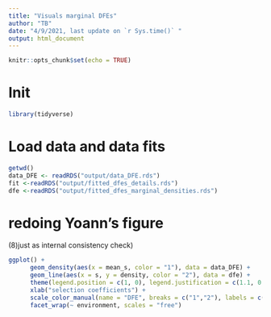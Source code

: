 ```yaml
---
title: "Visuals marginal DFEs"
author: "TB"
date: "4/9/2021, last update on `r Sys.time()` "
output: html_document
---
```


```r
knitr::opts_chunk$set(echo = TRUE)
```

# Init 
```r
library(tidyverse)
```

# Load data and data fits
```r
getwd()
data_DFE <- readRDS("output/data_DFE.rds")
fit <-readRDS("output/fitted_dfes_details.rds")
dfe <-readRDS("output/fitted_dfes_marginal_densities.rds")
```

# redoing Yoann's figure
(8)just as internal consistency check)

```r
ggplot() +
      geom_density(aes(x = mean_s, color = "1"), data = data_DFE) +
      geom_line(aes(x = s, y = density, color = "2"), data = dfe) +
      theme(legend.position = c(1, 0), legend.justification = c(1.1, 0.15)) +
      xlab("selection coefficients") +
      scale_color_manual(name = "DFE", breaks = c("1","2"), labels = c("data", "Fit FGM on 85% of data"), values = c("#000000","#D55E00")) +
      facet_wrap(~ environment, scales = "free")

```

